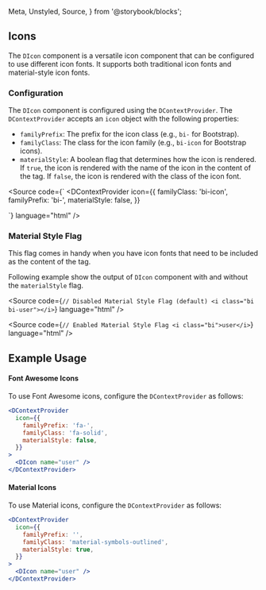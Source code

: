   Meta,
  Unstyled,
  Source,
} from '@storybook/blocks';

<Meta title="Design System/Examples/Icons" />

## Icons

The `DIcon` component is a versatile icon component that can be configured to use different icon fonts. It supports both traditional icon fonts and material-style icon fonts.

### Configuration

The `DIcon` component is configured using the `DContextProvider`. The `DContextProvider` accepts an `icon` object with the following properties:

- `familyPrefix`: The prefix for the icon class (e.g., `bi-` for Bootstrap).
- `familyClass`: The class for the icon family (e.g., `bi-icon` for Bootstrap icons).
- `materialStyle`: A boolean flag that determines how the icon is rendered. If `true`, the icon is rendered with the name of the icon in the content of the tag. If `false`, the icon is rendered with the class of the icon font.

<Source
  code={`
<DContextProvider
  icon={{
    familyClass: 'bi-icon',
    familyPrefix: 'bi-',
    materialStyle: false,
  }}
>
  <DIcon name="user" />
</DContextProvider>
  `}
  language="html"
/>


### Material Style Flag

This flag comes in handy when you have icon fonts that need to be included as the content of the tag.

Following example show the output of `DIcon` component with and without the `materialStyle` flag.

<Source
  code={`
  // Disabled Material Style Flag (default)
<i class="bi bi-user"></i>
  `}
  language="html"
/>

<Source
  code={`
  // Enabled Material Style Flag
<i class="bi">user</i>
  `}
  language="html"
/>


## Example Usage


#### Font Awesome Icons

To use Font Awesome icons, configure the `DContextProvider` as follows:

```jsx
<DContextProvider
  icon={{
    familyPrefix: 'fa-',
    familyClass: 'fa-solid',
    materialStyle: false,
  }}
>
  <DIcon name="user" />
</DContextProvider>
```

#### Material Icons

To use Material icons, configure the `DContextProvider` as follows:

```jsx
<DContextProvider
  icon={{
    familyPrefix: '',
    familyClass: 'material-symbols-outlined',
    materialStyle: true,
  }}
>
  <DIcon name="user" />
</DContextProvider>
```

